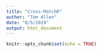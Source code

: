 ```yaml
---
title: "Cross-MatchR"
author: "Tom Allen"
date: "8/5/2019"
output: html_document
---
```


```r
knitr::opts_chunk$set(echo = TRUE)
```

